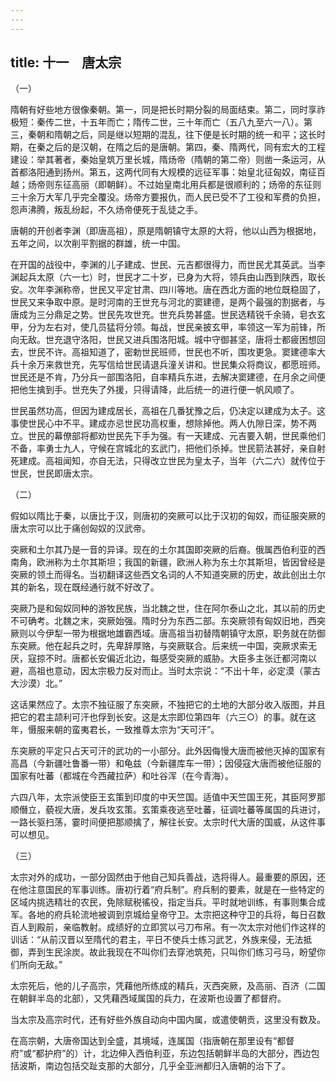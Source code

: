 ```yaml
---
---
---
```

title: 十一　唐太宗
---




（一）


隋朝有好些地方很像秦朝。第一，同是把长时期分裂的局面结束。第二，同时享祚极短：秦传二世，十五年而亡；隋传二世，三十年而亡（五八九至六一八）。第三，秦朝和隋朝之后，同是继以短期的混乱，往下便是长时期的统一和平；这长时期，在秦之后的是汉朝，在隋之后的是唐朝。第四，秦、隋两代，同有宏大的工程建设：举其著者，秦始皇筑万里长城，隋炀帝（隋朝的第二帝）则凿一条运河，从首都洛阳通到扬州。第五，这两代同有大规模的远征军事：始皇北征匈奴，南征百越；炀帝则东征高丽（即朝鲜）。不过始皇南北用兵都是很顺利的；炀帝的东征则三十余万大军几乎完全覆没。炀帝方要报仇，而人民已受不了工役和军费的负担，怨声沸腾，叛乱纷起，不久炀帝便死于乱徒之手。

唐朝的开创者李渊（即唐高祖），原是隋朝镇守太原的大将，他以山西为根据地，五年之间，以次削平割据的群雄，统一中国。

在开国的战役中，李渊的儿子建成、世民、元吉都很得力，而世民尤其英武。当李渊起兵太原（六一七）时，世民才二十岁，已身为大将，领兵由山西到陕西，取长安。次年李渊称帝，世民又平定甘肃、四川等地。唐在西北方面的地位既稳固了，世民又来争取中原。是时河南的王世充与河北的窦建德，是两个最强的割据者，与唐成为三分鼎足之势。世民先攻世充。世充兵势甚盛。世民选精锐千余骑，皂衣玄甲，分为左右对，使几员猛将分领。每战，世民亲披玄甲，率领这一军为前锋，所向无敌。世充退守洛阳，世民又进兵围洛阳城。城中守御甚坚，唐将士都疲困想回去，世民不许。高祖知道了，密勅世民班师，世民也不听，围攻更急。窦建德率大兵十余万来救世充，先写信给世民请退兵潼关讲和。世民集众将商议，都愿班师。世民还是不肯，乃分兵一部围洛阳，自率精兵东进，去解决窦建德，在月余之间便把他生擒到手。世充失了外援，只得请降，此后统一的进行便一帆风顺了。

世民虽然功高，但因为建成居长，高祖在几番犹豫之后，仍决定以建成为太子。这事使世民心中不平。建成亦忌世民功高权重，想除掉他。两人仇隙日深，势不两立。世民的幕僚部将都劝世民先下手为强。有一天建成、元吉要入朝，世民乘他们不备，率勇士九人，守候在宫城北的玄武门，把他们杀掉。世民箭法甚好，亲自射死建成。高祖闻知，亦自无法，只得改立世民为皇太子，当年（六二六）就传位于世民，世民即唐太宗。





（二）


假如以隋比于秦，以唐比于汉，则唐初的突厥可以比于汉初的匈奴，而征服突厥的唐太宗可以比于痛创匈奴的汉武帝。

突厥和土尔其乃是一音的异译。现在的土尔其国即突厥的后裔。俄属西伯利亚的西南角，欧洲称为土尔其斯坦；我国的新疆，欧洲人称为东土尔其斯坦，皆因曾经是突厥的领土而得名。当初翻译这些西文名词的人不知道突厥的历史，故此创出土尔其的新名，现在既经通行就不好改了。

突厥乃是和匈奴同种的游牧民族，当北魏之世，住在阿尔泰山之北，其以前的历史不可确考。北魏之末，突厥始强。隋时分为东西二部。东突厥领有匈奴旧地，西突厥则以今伊犁一带为根据地雄霸西域。唐高祖当初替隋朝镇守太原，职务就在防御东突厥。他在起兵之时，先卑辞厚赂，与突厥联合。后来统一中国，突厥求索无厌，寇掠不时。唐都长安偏近北边，每感受突厥的威胁。大臣多主张迁都河南以避，高祖也意动，因太宗极力反对而止。当时太宗说：“不出十年，必定漠（蒙古大沙漠）北。”

这话果然应了。太宗不独征服了东突厥，不独把它的土地的大部分收入版图，并且把它的君主颉利可汗也俘到长安。这是太宗即位第四年（六三○）的事。就在这年，慑服来朝的蛮夷君长，一致推尊太宗为“天可汗”。

东突厥的平定只占天可汗的武功的一小部分。此外因侮慢大唐而被他灭掉的国家有高昌（今新疆吐鲁番一带）和龟兹（今新疆库车一带）；因侵寇大唐而被他征服的国家有吐蕃（都城在今西藏拉萨）和吐谷浑（在今青海）。

六四八年，太宗派使臣王玄策到印度的中天竺国。适值中天竺国王死，其臣阿罗那顺僭立，藐视大唐，发兵攻玄策。玄策乘夜逃至吐蕃，征调吐蕃等属国的兵进讨，一路长驱扫荡，霎时间便把那顺擒了，解往长安。太宗时代大唐的国威，从这件事可以想见。





（三）


太宗对外的成功，一部分固然由于他自己知兵善战，选将得人。最重要的原因，还在他注意国民的军事训练。唐初行着“府兵制”。府兵制的要素，就是在一些特定的区域内挑选精壮的农民，免除赋税徭役，指定当兵。平时就地训练，有事则集合成军。各地的府兵轮流地被调到京城给皇帝守卫。太宗把这种守卫的兵将，每日召数百人到殿前，亲临教射。成绩好的立即赏以弓刀布帛。有一次太宗对他们作这样的训话：“从前汉晋以至隋代的君主，平日不使兵士练习武艺，外族来侵，无法抵御，弄到生民涂炭。故此我现在不叫你们去穿池筑苑，只叫你们练习弓马，盼望你们所向无敌。”

太宗死后，他的儿子高宗，凭藉他所练成的精兵，灭西突厥，及高丽、百济（二国在朝鲜半岛的北部），又凭藉西域属国的兵力，在波斯也设置了都督府。

当太宗及高宗时代，还有好些外族自动向中国内属，或遣使朝贡，这里没有数及。

在高宗朝，大唐帝国达到全盛，其境域，连属国（指唐朝在那里设有“都督府”或“都护府”的）计，北边伸入西伯利亚，东边包括朝鲜半岛的大部分，西边包括波斯，南边包括交趾支那的大部分，几乎全亚洲都归入唐朝的治下了。